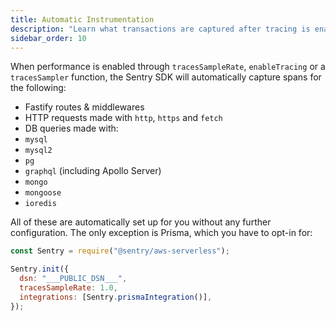 ```yaml
---
title: Automatic Instrumentation
description: "Learn what transactions are captured after tracing is enabled."
sidebar_order: 10
---
```


When performance is enabled through `tracesSampleRate`, `enableTracing` or a `tracesSampler` function, the Sentry SDK will automatically capture spans for the following:

- Fastify routes & middlewares
- HTTP requests made with `http`, `https` and `fetch`
- DB queries made with:
- `mysql`
- `mysql2`
- `pg`
- `graphql` (including Apollo Server)
- `mongo`
- `mongoose`
- `ioredis`

All of these are automatically set up for you without any further configuration. The only exception is Prisma, which you have to opt-in for:

```javascript
const Sentry = require("@sentry/aws-serverless");

Sentry.init({
  dsn: "___PUBLIC_DSN___",
  tracesSampleRate: 1.0,
  integrations: [Sentry.prismaIntegration()],
});
```
